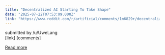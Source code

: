 ```yaml
---
title: "Decentralized AI Starting To Take Shape"
date: "2025-07-22T07:53:09.000Z"
link: "https://www.reddit.com/r/artificial/comments/1m6829r/decentralized_ai_starting_to_take_shape/"
---
```


submitted by    /u/UweLang  
 [link]   [comments]

[Read more](https://www.reddit.com/r/artificial/comments/1m6829r/decentralized_ai_starting_to_take_shape/)
